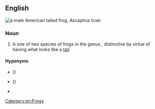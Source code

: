 ==English==
[[File:Ascaphus truei web.jpg|thumb|a male '''American tailed frog''', ''Ascaphus truei'']]
{{wikipedia}}
{{wikispecies|Ascaphus}}

===Noun===
{{en-noun}}

# A one of two species of frogs in the genus {{taxlink|Ascaphus|genus|noshow=1}}, distinctive by virtue of having what looks like a [[tail]].

====Hyponyms====
* {{vern|coastal tailed frog}} ({{taxlink|Ascaphus truei|species|ver=190916}})
* {{vern|Rocky Mountain tailed frog}} ({{taxlink|Ascaphus montanus|species|ver=190916}})
* {{vern|American tailed frog}}

[[Category:en:Frogs]]